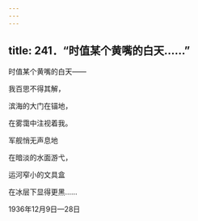 ```yaml
---
---
---
```

title: 241．“时值某个黄嘴的白天……”
---




时值某个黄嘴的白天——

我百思不得其解，

滨海的大门在锚地，

在雾霭中注视着我。

军舰悄无声息地

在暗淡的水面游弋，

运河窄小的文具盒

在冰层下显得更黑……

1936年12月9日—28日